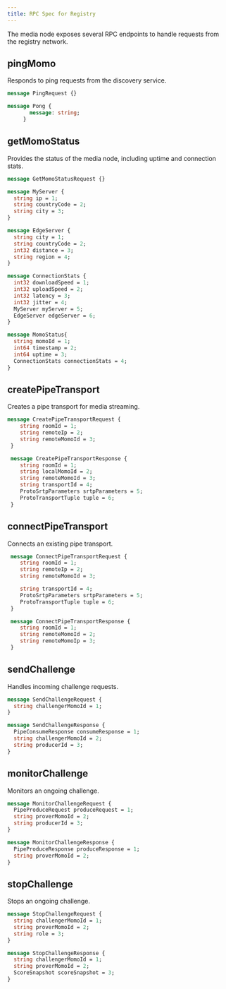 ```yaml
---
title: RPC Spec for Registry
---
```


The media node exposes several RPC endpoints to handle requests from the registry network.

## pingMomo

Responds to ping requests from the discovery service.

```proto
message PingRequest {}

message Pong {
       message: string;
     }
```

## getMomoStatus

Provides the status of the media node, including uptime and connection stats.

```proto
message GetMomoStatusRequest {}

message MyServer {
  string ip = 1;
  string countryCode = 2;
  string city = 3;
}

message EdgeServer {
  string city = 1;
  string countryCode = 2;
  int32 distance = 3;
  string region = 4;
}

message ConnectionStats {
  int32 downloadSpeed = 1;
  int32 uploadSpeed = 2;
  int32 latency = 3;
  int32 jitter = 4;
  MyServer myServer = 5;
  EdgeServer edgeServer = 6;
}

message MomoStatus{
  string momoId = 1;
  int64 timestamp = 2;
  int64 uptime = 3;
  ConnectionStats connectionStats = 4;
}
```

## createPipeTransport

Creates a pipe transport for media streaming.

```proto
message CreatePipeTransportRequest {
    string roomId = 1;
    string remoteIp = 2;
    string remoteMomoId = 3;
 }

 message CreatePipeTransportResponse {
    string roomId = 1;
    string localMomoId = 2;
    string remoteMomoId = 3;
    string transportId = 4;
    ProtoSrtpParameters srtpParameters = 5;
    ProtoTransportTuple tuple = 6;
 }
```

## connectPipeTransport

Connects an existing pipe transport.

```proto
 message ConnectPipeTransportRequest {
    string roomId = 1;
    string remoteIp = 2;
    string remoteMomoId = 3;

    string transportId = 4;
    ProtoSrtpParameters srtpParameters = 5;
    ProtoTransportTuple tuple = 6;
 }

 message ConnectPipeTransportResponse {
    string roomId = 1;
    string remoteMomoId = 2;
    string remoteMomoIp = 3;
 }
```

## sendChallenge

Handles incoming challenge requests.

```proto
message SendChallengeRequest {
  string challengerMomoId = 1;
}

message SendChallengeResponse {
  PipeConsumeResponse consumeResponse = 1;
  string challengerMomoId = 2;
  string producerId = 3;
}
```

## monitorChallenge

Monitors an ongoing challenge.

```proto
message MonitorChallengeRequest {
  PipeProduceRequest produceRequest = 1;
  string proverMomoId = 2;
  string producerId = 3;
}

message MonitorChallengeResponse {
  PipeProduceResponse produceResponse = 1;
  string proverMomoId = 2;
}
```

## stopChallenge

Stops an ongoing challenge.

```proto
message StopChallengeRequest {
  string challengerMomoId = 1;
  string proverMomoId = 2;
  string role = 3;
}

message StopChallengeResponse {
  string challengerMomoId = 1;
  string proverMomoId = 2;
  ScoreSnapshot scoreSnapshot = 3;
}
```
